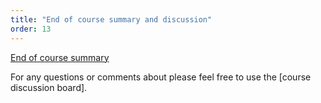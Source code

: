 ```yaml
---
title: "End of course summary and discussion"
order: 13
---
```


[End of course summary](slides/closing)

For any questions or comments about please feel free to use the [course discussion board].

